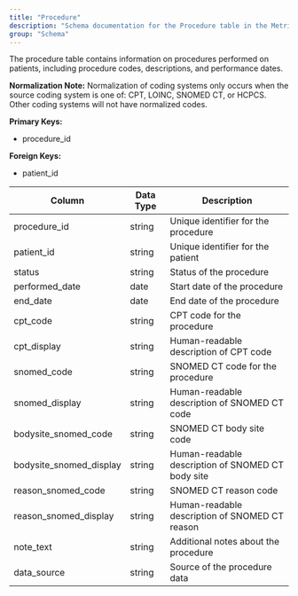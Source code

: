 ```yaml
---
title: "Procedure"
description: "Schema documentation for the Procedure table in the Metriport data model"
group: "Schema"
---
```


The procedure table contains information on procedures performed on patients, including procedure codes, descriptions, and performance dates.

**Normalization Note:**
Normalization of coding systems only occurs when the source coding system is one of: CPT, LOINC, SNOMED CT, or HCPCS. Other coding systems will not have normalized codes.

**Primary Keys:**
* procedure_id

**Foreign Keys:**
* patient_id

| Column | Data Type | Description |
| ------ | --------- | ----------- |
| procedure_id | string | Unique identifier for the procedure |
| patient_id | string | Unique identifier for the patient |
| status | string | Status of the procedure |
| performed_date | date | Start date of the procedure |
| end_date | date | End date of the procedure |
| cpt_code | string | CPT code for the procedure |
| cpt_display | string | Human-readable description of CPT code |
| snomed_code | string | SNOMED CT code for the procedure |
| snomed_display | string | Human-readable description of SNOMED CT code |
| bodysite_snomed_code | string | SNOMED CT body site code |
| bodysite_snomed_display | string | Human-readable description of SNOMED CT body site |
| reason_snomed_code | string | SNOMED CT reason code |
| reason_snomed_display | string | Human-readable description of SNOMED CT reason |
| note_text | string | Additional notes about the procedure |
| data_source | string | Source of the procedure data |
